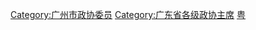[[Category:广州市政协委员|Category:广州市政协委员]]
[[Category:广东省各级政协主席|Category:广东省各级政协主席]]
[[Category:设区的市政协主席|粤]]